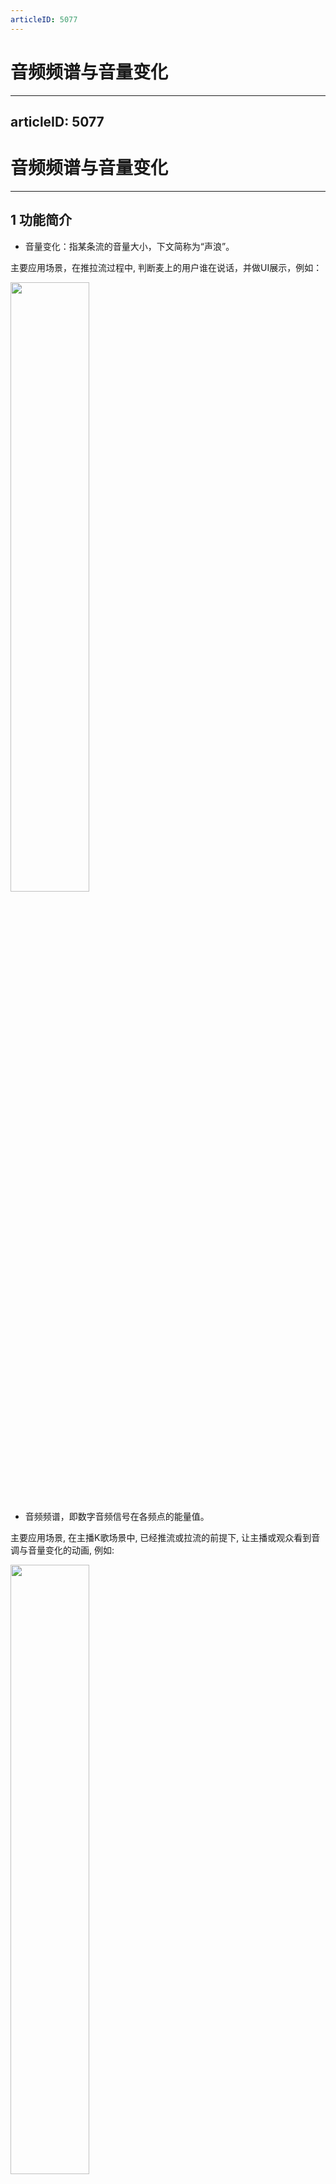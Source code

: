 ```yaml
---
articleID: 5077
---
```

# 音频频谱与音量变化
---
articleID: 5077
---
# 音频频谱与音量变化

- - -

## 1 功能简介

- 音量变化：指某条流的音量大小，下文简称为“声浪”。

主要应用场景，在推拉流过程中, 判断麦上的用户谁在说话，并做UI展示，例如：
  
<img src="/Pics/Android/ZegoLiveRoom/SoundLevel.png" width="50%" height="50%">  

- 音频频谱，即数字音频信号在各频点的能量值。

主要应用场景, 在主播K歌场景中, 已经推流或拉流的前提下, 让主播或观众看到音调与音量变化的动画, 例如:  

<img src="/Pics/Android/ZegoLiveRoom/FrequencySpectrum.png" width="50%" height="50%">  
  
## 2 示例源码下载

请参考 [下载示例源码](#3128)。

相关源码请查看 `/ZegoExpressExample/src/SoundLevel` 目录下的文件。

## 3 使用步骤

### 3.1 开启/关闭声浪和频谱监控

SDK 默认关闭了声浪和频谱监控，需要用户主动调用相关接口以打开监控。

- 接口原型：

```c++
/**
  * 启动声浪监控
  */
virtual void startSoundLevelMonitor() = 0;

/**
  * 停止声浪监控
  */
virtual void stopSoundLevelMonitor() = 0;

/**
  * 启动音频频谱监控
  */
virtual void startAudioSpectrumMonitor() = 0;

/**
  * 停止音频频谱监控
  */
virtual void stopAudioSpectrumMonitor() = 0;
```

- 调用实例：

```c++
engine->startSoundLevelMonotior();
engine->stopSoundLevelMonotior();

engine->startAudioSpectrumMonitor();
engine->stopAudioSpectrumMonitor();
```

### 3.2 监听声浪和频谱回调

打开了声浪和频谱监控之后，SDK将周期性的通过相关回调以通知用户当前的声浪和频谱数据，用户只需重写相关回调函数实现 UI 展示即可。

- 接口原型：

```c++
/**
  * 本地采集音频声浪回调
  * @param soundLevel 本地采集的声浪值，取值范围为 0.0~100.0
  */
virtual void onCapturedSoundLevelUpdate(double soundLevel) {

}

/**
  * 远端音频声浪回调
  * @param soundLevels 远端的声浪键值对，key 为流ID，value 为对应的流的声浪值
  */
virtual void onRemoteSoundLevelUpdate(const std::map<std::string, double>& soundLevels) {

}

/**
  * 本地采集音频频谱回调
  * @param audioSpectrum 本地采集的音频频谱值数组，频谱值范围为 [0-2^30]
  *  
  */
virtual void onCapturedAudioSpectrumUpdate(const ZegoAudioSpectrum& audioSpectrum) {

}

/**
 * 远端拉流音频频谱回调
 * @param audioSpectrums 远端音频频谱键值对，key 是流ID，value 为对应的流的音频频谱值数组，频谱值范围为 [0-2^30]
 *  
 */
virtual void onRemoteAudioSpectrumUpdate(const std::map<std::string, ZegoAudioSpectrum>& audioSpectrums) {

}
```

- 调用实例：

```c++
class MyEventHandler: public IZegoEventHandler
{
    virtual void onCapturedSoundLevelUpdate(double soundLevel) {
        printf("onCapturedSoundLevelUpdate");
        ... // operate ui
    }

    virtual void onRemoteSoundLevelUpdate(const std::map<std::string, double>& soundLevels) {
        printf("onRemoteSoundLevelUpdate");
        ... // operate ui
    }

    virtual void onCapturedAudioSpectrumUpdate(const ZegoAudioSpectrum& audioSpectrum) {
        printf("onCapturedAudioSpectrumUpdate");
        ... // operate ui
    }

    virtual void onRemoteAudioSpectrumUpdate(const std::map<std::string, ZegoAudioSpectrum>& audioSpectrums) {
        printf("onRemoteAudioSpectrumUpdate");
        ... // operate ui
    }
};
```

## 4 API 参考列表

| 方法 | 描述 |
|-------|--------|
| [startSoundLevelMonitor ](https://doc-zh.zego.im/zh/api?doc=Express_Video_SDK_API~CPP~class~zego-express-i-zego-express-engine#start-sound-level-monitor) | 开启声浪监控 |
| [stopSoundLevelMonitor ](https://doc-zh.zego.im/zh/api?doc=Express_Video_SDK_API~CPP~class~zego-express-i-zego-express-engine#stop-sound-level-monitor) | 关闭声浪监控 |
| [startAudioSpectrumMonitor ](https://doc-zh.zego.im/zh/api?doc=Express_Video_SDK_API~CPP~class~zego-express-i-zego-express-engine#start-audio-spectrum-monitor) | 开启音频频谱监控 |
| [stopAudioSpectrumMonitor ](https://doc-zh.zego.im/zh/api?doc=Express_Video_SDK_API~CPP~class~zego-express-i-zego-express-engine#stop-audio-spectrum-monitor) | 关闭音频频谱监控 |
| [onCapturedSoundLevelUpdate ](https://doc-zh.zego.im/zh/api?doc=Express_Video_SDK_API~CPP~class~zego-express-i-zego-event-handler#on-captured-sound-level-update) | 本地采集音频声浪回调 |
| [onRemoteSoundLevelUpdate ](https://doc-zh.zego.im/zh/api?doc=Express_Video_SDK_API~CPP~class~zego-express-i-zego-event-handler#on-remote-sound-level-update) | 远端音频声浪回调 |
| [onCapturedAudioSpectrumUpdate ](https://doc-zh.zego.im/zh/api?doc=Express_Video_SDK_API~CPP~class~zego-express-i-zego-event-handler#on-captured-audio-spectrum-update) | 本地采集音频频谱回调 |
| [onRemoteAudioSpectrumUpdate ](https://doc-zh.zego.im/zh/api?doc=Express_Video_SDK_API~CPP~class~zego-express-i-zego-event-handler#on-remote-audio-spectrum-update) | 远端拉流音频频谱回调 |

## 5 Q&A

> Q1：开启了声浪和频谱的监控开关之后，为什么没有收到相关回调？

&emsp;&emsp;答：本地采集的回调会立刻触发，未推流时的回调值为 0；远端拉流的回调在拉流[startPlayingStream ](https://doc-zh.zego.im/zh/api?doc=Express_Video_SDK_API~CPP~class~zego-express-i-zego-express-engine#start-playing-stream)成功之后才会触发。
